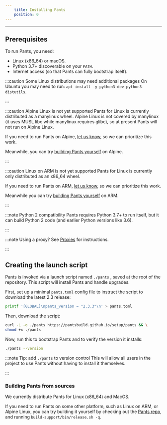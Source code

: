 ```yaml
---
    title: Installing Pants
    position: 0
---
```




---

## Prerequisites

To run Pants, you need:

- Linux (x86_64) or macOS. 
- Python 3.7+ discoverable on your `PATH`.
- Internet access (so that Pants can fully bootstrap itself).

:::caution Some Linux distributions may need additional packages
On Ubuntu you may need to run:
`apt install -y python3-dev python3-distutils`.

:::



:::caution Alpine Linux is not yet supported
Pants for Linux is currently distributed as a manylinux wheel. Alpine Linux is not covered by manylinux (it uses MUSL libc while manylinux requires glibc), so at present Pants will not run on Alpine Linux. 

If you need to run Pants on Alpine, [let us know](doc:community), so we can prioritize this work.

Meanwhile, you can try [building Pants yourself](#building-pants-from-sources) on Alpine.

:::



:::caution Linux on ARM is not yet supported
Pants for Linux is currently only distributed as an x86_64 wheel.

If you need to run Pants on ARM, [let us know](doc:community), so we can prioritize this work.

Meanwhile you can try [building Pants yourself](#building-pants-from-sources) on ARM.

:::



:::note Python 2 compatibility
Pants requires Python 3.7+ to run itself, but it can build Python 2 code (and earlier Python versions like 3.6).

:::



:::note Using a proxy?
See [Proxies](doc:proxies) for instructions.

:::

## Creating the launch script
Pants is invoked via a launch script named `./pants` , saved at the root of the repository. This script will install Pants and handle upgrades.

First, set up a minimal `pants.toml` config file to instruct the script to download the latest 2.3 release:

```bash
printf '[GLOBAL]\npants_version = "2.3.3"\n' > pants.toml
```

Then, download the script:

```bash
curl -L -o ./pants https://pantsbuild.github.io/setup/pants && \
chmod +x ./pants
```

Now, run this to bootstrap Pants and to verify the version it installs:

```bash
./pants --version
```

:::note Tip: add `./pants` to version control
This will allow all users in the project to use Pants without having to install it themselves.

:::


### Building Pants from sources
We currently distribute Pants for Linux (x86_64) and MacOS.

If you need to run Pants on some other platform, such as Linux on ARM, or Alpine Linux, you can try building it yourself by checking out the [Pants repo](https://github.com/pantsbuild/pants), and running `build-support/bin/release.sh -q`.